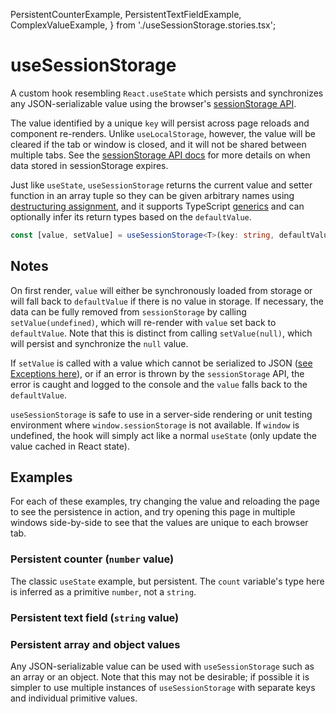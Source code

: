   PersistentCounterExample,
  PersistentTextFieldExample,
  ComplexValueExample,
} from './useSessionStorage.stories.tsx';

<Meta title="Hooks/useSessionStorage" component={useSessionStorage} />

# useSessionStorage

A custom hook resembling `React.useState` which persists and synchronizes any JSON-serializable value using the
browser's [sessionStorage API](https://developer.mozilla.org/en-US/docs/Web/API/Window/sessionStorage).

The value identified by a unique `key` will persist across page reloads and component re-renders.
Unlike `useLocalStorage`, however, the value will be cleared if the tab or window is closed, and it will not be shared
between multiple tabs.
See the [sessionStorage API docs](https://developer.mozilla.org/en-US/docs/Web/API/Window/sessionStorage) for more
details on when data stored in sessionStorage expires.

Just like `useState`, `useSessionStorage` returns the current value and setter function in an array tuple so they can be
given arbitrary names using [destructuring assignment](https://developer.mozilla.org/en-US/docs/Web/JavaScript/Reference/Operators/Destructuring_assignment),
and it supports TypeScript [generics](https://www.typescriptlang.org/docs/handbook/generics.html) and can optionally
infer its return types based on the `defaultValue`.

```ts
const [value, setValue] = useSessionStorage<T>(key: string, defaultValue: T);
```

## Notes

On first render, `value` will either be synchronously loaded from storage or will fall back to `defaultValue` if there
is no value in storage. If necessary, the data can be fully removed from `sessionStorage` by calling
`setValue(undefined)`, which will re-render with `value` set back to `defaultValue`. Note that this is distinct from
calling `setValue(null)`, which will persist and synchronize the `null` value.

If `setValue` is called with a value which cannot be serialized to JSON
([see Exceptions here](https://developer.mozilla.org/en-US/docs/Web/JavaScript/Reference/Global_Objects/JSON/stringify#exceptions)),
or if an error is thrown by the `sessionStorage` API, the error is caught and logged to the console and the `value` falls
back to the `defaultValue`.

`useSessionStorage` is safe to use in a server-side rendering or unit testing environment where `window.sessionStorage` is
not available. If `window` is undefined, the hook will simply act like a normal `useState` (only update the value cached
in React state).

## Examples

For each of these examples, try changing the value and reloading the page to see the persistence in action, and try
opening this page in multiple windows side-by-side to see that the values are unique to each browser tab.

### Persistent counter (`number` value)

The classic `useState` example, but persistent. The `count` variable's type here is inferred as a primitive `number`,
not a `string`.

<Canvas>
  <Story story={PersistentCounterExample} />
</Canvas>

### Persistent text field (`string` value)

<Canvas>
  <Story story={PersistentTextFieldExample} />
</Canvas>

### Persistent array and object values

Any JSON-serializable value can be used with `useSessionStorage` such as an array or an object. Note that this may not be
desirable; if possible it is simpler to use multiple instances of `useSessionStorage` with separate keys and individual primitive values.

<Canvas>
  <Story story={ComplexValueExample} />
</Canvas>

<GithubLink path="src/hooks/useStorage/useStorage.ts" />
